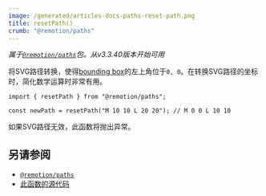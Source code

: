 ```yaml
---
image: /generated/articles-docs-paths-reset-path.png
title: resetPath()
crumb: "@remotion/paths"
---
```


_属于[`@remotion/paths`](/docs/paths)包。从v3.3.40版本开始可用_

将SVG路径转换，使得[bounding box](/docs/paths/get-bounding-box)的左上角位于`0, 0`。在转换SVG路径的坐标时，简化数学运算时非常有用。

```tsx twoslash title="reset-path.ts"
import { resetPath } from "@remotion/paths";

const newPath = resetPath("M 10 10 L 20 20"); // M 0 0 L 10 10
```

如果SVG路径无效，此函数将抛出异常。

## 另请参阅

- [`@remotion/paths`](/docs/paths)
- [此函数的源代码](https://github.com/remotion-dev/remotion/blob/main/packages/paths/src/reset-path.ts)

